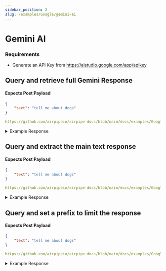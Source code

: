 ```yaml
---
sidebar_position: 2
slug: /examples/Google/gemini-ai
---
```


# Gemini AI

### Requirements
- Generate an API Key from https://aistudio.google.com/app/apikey


## Query and retrieve full Gemini Response
#### Expects Post Payload

```json
{
    "text": "tell me about dogs"
}
```

```yml reference title="Query and retrieve full Gemini Response"
https://github.com/airpipeio/airpipe-docs/blob/main/docs/examples/Google/configs/gemini-query-full-payload.yml
```

<details>
    <summary>Example Response</summary>
    ```json
    {
        "data": {
            "CheckBody": {
                "time.ms": 0,
                "data": {
                    "text": "tell me about dogs"
                },
                "message": "success"
            },
            "QueryGemini": {
                "time.ms": 4180,
                "data": {
                    "status": 200,
                    "headers": {
                        "content-type": "application/json; charset=UTF-8",
                        "vary": "Origin,Accept-Encoding",
                        "date": "Sun, 29 Sep 2024 15:40:42 GMT",
                        "server": "scaffolding on HTTPServer2",
                        "cache-control": "private",
                        "x-xss-protection": "0",
                        "x-frame-options": "SAMEORIGIN",
                        "x-content-type-options": "nosniff",
                        "server-timing": "gfet4t7; dur=4016",
                        "alt-svc": "h3=\":443\"; ma=2592000,h3-29=\":443\"; ma=2592000",
                        "accept-ranges": "none"
                    },
                    "body": {
                        "candidates": [
                            {
                                "content": {
                                    "parts": [
                                        {
                                            "text": "## Dogs: Man's Best Friend, and More!\n\nDogs, those furry, wagging companions, have been by our side for thousands of years. They're more than just pets; they're loyal friends, helpful assistants, and sometimes even family members. Let's delve into what makes dogs so special:\n\n**Origins and History:**\n\n* **Wolf Ancestry:** Domestic dogs are descended from wolves, with the earliest evidence of domestication dating back 15,000 years.\n* **Evolution:** Over time, dogs evolved to work alongside humans in various roles like hunting, herding, and guarding. This led to the development of different breeds, each with unique physical and behavioral characteristics.\n\n**Breed Diversity:**\n\n* **Over 300 Breeds:** The world boasts a fascinating variety of dog breeds, each with a distinct appearance, temperament, and purpose.\n* **Classifications:** Breeds are categorized based on their size, coat type, and intended roles, like working, herding, sporting, and companion dogs. \n* **Unique Traits:** From tiny Chihuahuas to massive Great Danes, each breed has its own personality and quirks.\n\n**Personality and Behavior:**\n\n* **Social Creatures:** Dogs are highly social animals, forming strong bonds with their human families.\n* **Intelligence and Trainability:** Many dogs are incredibly intelligent and capable of learning complex commands and tricks. \n* **Emotionally Expressive:** Dogs communicate their emotions through body language, vocalizations, and facial expressions.\n* **Individual Differences:**  While certain breeds tend to have specific temperament traits, each dog is an individual with their own unique personality.\n\n**Health and Care:**\n\n* **Lifespan:** Depending on the breed, dogs can live anywhere from 10 to 20 years.\n* **Nutrition and Exercise:** Dogs require a balanced diet and regular exercise to stay healthy and happy.\n* **Grooming:** Different breeds have different grooming needs, ranging from occasional brushing to daily baths.\n* **Veterinary Care:** Regular checkups, vaccinations, and preventative measures are crucial for maintaining good health.\n\n**Beyond Companionship:**\n\n* **Working Dogs:** Dogs play vital roles in various professions, including law enforcement, search and rescue, assistance for individuals with disabilities, and therapy work.\n* **Emotional Support:** Dogs provide emotional support, reduce stress, and improve mental well-being.\n* **Family Members:** For many families, dogs become cherished members, offering unconditional love, companionship, and joy.\n\n**Getting a Dog:**\n\n* **Research:** Before getting a dog, consider your lifestyle, living situation, and the breed's temperament and care requirements.\n* **Adopting:** Consider adopting a dog from a shelter or rescue organization, giving a loving home to a dog in need.\n* **Responsible Ownership:** Be prepared to provide a dog with a safe, loving environment, proper care, and training.\n\nDogs enrich our lives in countless ways. They offer companionship, loyalty, and unconditional love, making them truly deserving of their title: \"Man's Best Friend.\" \n"
                                        }
                                    ],
                                    "role": "model"
                                },
                                "finishReason": "STOP",
                                "index": 0,
                                "safetyRatings": [
                                    {
                                        "category": "HARM_CATEGORY_SEXUALLY_EXPLICIT",
                                        "probability": "NEGLIGIBLE"
                                    },
                                    {
                                        "category": "HARM_CATEGORY_HATE_SPEECH",
                                        "probability": "NEGLIGIBLE"
                                    },
                                    {
                                        "category": "HARM_CATEGORY_HARASSMENT",
                                        "probability": "NEGLIGIBLE"
                                    },
                                    {
                                        "category": "HARM_CATEGORY_DANGEROUS_CONTENT",
                                        "probability": "NEGLIGIBLE"
                                    }
                                ]
                            }
                        ],
                        "usageMetadata": {
                            "promptTokenCount": 4,
                            "candidatesTokenCount": 642,
                            "totalTokenCount": 646
                        }
                    }
                }
            }
        }
    }
    ```
</details>

## Query and extract the main text response
#### Expects Post Payload

```json
{
    "text": "tell me about dogs"
}
```

```yml reference title="List Assistants"
https://github.com/airpipeio/airpipe-docs/blob/main/docs/examples/Google/configs/gemini-query-extract-value.yml
```

<details>
    <summary>Example Response</summary>
    ```json
        {
            "data": {
                "CheckBody": {
                    "time.ms": 0,
                    "data": {
                        "text": "tell me about dogs"
                    },
                    "message": "success"
                },
                "QueryGemini": {
                    "time.ms": 4111,
                    "data": "## Dogs: The Best Friends of Humans\n\nDogs, also known as **Canis lupus familiaris**, are domesticated mammals that have been companions to humans for thousands of years. Their loyalty, intelligence, and playful nature have made them beloved pets worldwide.\n\n**Here's a breakdown of some key aspects of dogs:**\n\n**Physical Characteristics:**\n\n* **Size:** Dogs come in a wide range of sizes, from tiny Chihuahuas to massive Great Danes.\n* **Coat:** Dog coats vary in length, texture, and color. Some have short, smooth coats, while others have long, fluffy fur.\n* **Tail:** Most dogs have tails that wag when they are happy. Tail length and shape can vary depending on the breed.\n* **Ears:** Dog ears come in various shapes and sizes, from floppy to erect.\n* **Snout:** Dogs have a strong sense of smell, which is aided by their long, pointed snouts.\n\n**Behavior:**\n\n* **Intelligence:** Dogs are highly intelligent animals, capable of learning complex commands and tasks.\n* **Socialization:** Dogs are social animals that thrive on interaction with humans and other dogs.\n* **Loyalty:** Dogs are known for their loyalty and devotion to their owners.\n* **Playfulness:** Dogs are playful animals that enjoy games and activities.\n* **Training:** Dogs are highly trainable, and with proper training, they can learn a wide range of behaviors.\n\n**Breeds:**\n\nThere are over 300 recognized dog breeds, each with its own unique physical characteristics and temperament. Some popular breeds include:\n\n* **Golden Retriever:** Friendly, intelligent, and eager to please.\n* **Labrador Retriever:** Loyal, playful, and known for their love of water.\n* **German Shepherd:** Intelligent, loyal, and protective.\n* **Poodle:** Intelligent, hypoallergenic, and known for their curly coats.\n* **French Bulldog:** Affectionate, playful, and known for their bat ears.\n\n**Health:**\n\n* **Lifespan:** The average lifespan of a dog is 10-13 years, but some breeds can live longer.\n* **Diet:** Dogs need a balanced diet that is rich in protein, carbohydrates, and essential nutrients.\n* **Exercise:** Most dogs need regular exercise to stay healthy and happy.\n* **Veterinary care:** Regular veterinary checkups and vaccinations are essential for maintaining a dog's health.\n\n**Benefits of Owning a Dog:**\n\n* **Companionship:** Dogs provide companionship and unconditional love.\n* **Stress relief:** Owning a dog can help reduce stress and anxiety.\n* **Exercise and activity:** Dogs encourage their owners to be more active.\n* **Improved mental health:** Studies have shown that owning a dog can improve mental health.\n* **Protection:** Some breeds are known for their protective instincts.\n\n**Conclusion:**\n\nDogs are wonderful companions that offer many benefits to their owners. Whether you're looking for a loyal friend, a playful companion, or a furry family member, there's a dog breed out there for everyone."
                }
            }
        }
    ```
</details>

## Query and set a prefix to limit the response
#### Expects Post Payload

```json
{
    "text": "tell me about dogs"
}
```

```yml reference title="List Assistants"
https://github.com/airpipeio/airpipe-docs/blob/main/docs/examples/Google/configs/gemini-query-with-prefix.yml
```

<details>
    <summary>Example Response</summary>
    ```json
        {
            "data": {
                "CheckBody": {
                    "time.ms": 0,
                    "data": {
                        "text": "tell me about dogs"
                    },
                    "message": "success"
                },
                "QueryGemini": {
                    "time.ms": 1907,
                    "data": "Dogs are loyal, furry companions known for their intelligence and love. 🐶 \n"
                }
            }
        }
    ```
</details>